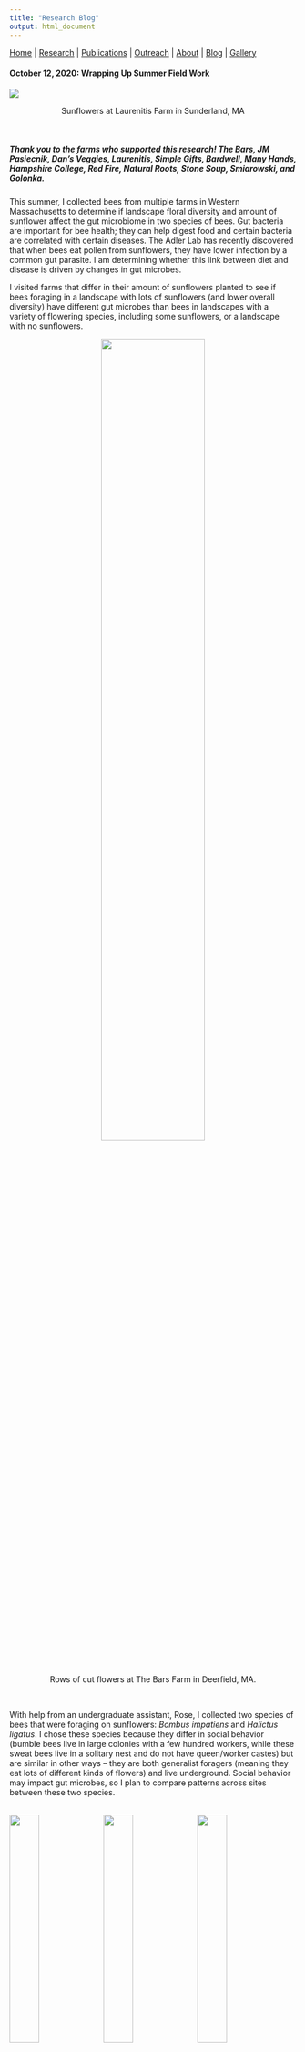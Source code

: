 ```yaml
---
title: "Research Blog"
output: html_document
---
```


[Home](index.html)  |  [Research](research.html)  |  [Publications](pubs.html)  |  [Outreach](outreach.html)  |  [About](about.html) | [Blog](blog.html) | [Gallery](gallery.html)

#### October 12, 2020: Wrapping Up Summer Field Work 

<img src="images/IMG_1656.JPG"> 

<center> Sunflowers at Laurenitis Farm in Sunderland, MA </center>
<br/> 

##### Thank you to the farms who supported this research! The Bars, JM Pasiecnik, Dan's Veggies, Laurenitis, Simple Gifts, Bardwell, Many Hands, Hampshire College, Red Fire, Natural Roots, Stone Soup, Smiarowski, and Golonka. 

This summer, I collected bees from multiple farms in Western Massachusetts to determine if landscape floral diversity and amount of sunflower affect the gut microbiome in two species of bees. Gut bacteria are important for bee health; they can help digest food and certain bacteria are correlated with certain diseases. The Adler Lab has recently discovered that when bees eat pollen from sunflowers, they have lower infection by a common gut parasite. I am determining whether this link between diet and disease is driven by changes in gut microbes.

I visited farms that differ in their amount of sunflowers planted to see if bees foraging in a landscape with lots of sunflowers (and lower overall diversity) have different gut microbes than bees in landscapes with a variety of flowering species, including some sunflowers, or a landscape with no sunflowers. 

<center> <img src="images/IMG_12890.JPG" width="60%"> </center>

<center> Rows of cut flowers at The Bars Farm in Deerfield, MA. </center>
<br/> 

With help from an undergraduate assistant, Rose, I collected two species of bees that were foraging on sunflowers: *Bombus impatiens* and *Halictus ligatus*. I chose these species because they differ in social behavior (bumble bees live in large colonies with a few hundred workers, while these sweat bees live in a solitary nest and do not have queen/worker castes) but are similar in other ways – they are both generalist foragers (meaning they eat lots of different kinds of flowers) and live underground. Social behavior may impact gut microbes, so I plan to compare patterns across sites between these two species.  
<br/>

<img src="images/IMG_0811.JPG" width="32%">
<img src="images/IMG_1390.JPG" width="32%">
<img src="images/IMG_0643.JPG" width="32%">

<center> From left to right: Two *H. ligatus* in ethanol, a *Bombus* queen foraging on a cosmos bloom, and a *H. ligatus* foraging on a sunflower. </center>
<br/> 

Now that I’ve wrapped up my collections, I am processing the samples. My first step is to determine what types of pollen are on each bee, to see if the bee’s diet reflects the diversity of the landscape it was caught on. In other words – if there are lots of plants available to eat, do the bees actually have a more diverse diet? I hope that the types of pollen on their bodies will estimate the food they are eating (although this is not perfect because some bees might visit some flowers just for nectar without getting any pollen on them). Later, I will sequence the DNA inside the bee gut to determine which bacterial species are present, and see how that correlates with pollen species and diversity. For this, I have help from two undergraduates: Elisa, who is helping me make the slides, and Cristina, who is helping me quantify the different species of pollen found on each bee. 

<center> <img src="images/IMG_2125.JPG" width="50%"> </center>

<center> Some sunflower pollen that was removed from a bee and then placed under the microscope (400x magnification). </center>
<br/> 

##### Thanks for checking in. I hope to have another update on the project in a few weeks! -Alison 
